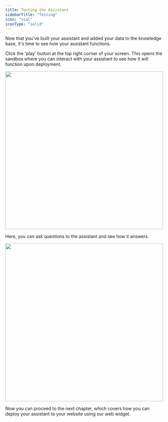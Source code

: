 ```yaml
---
title: Testing the Assistant
sidebarTitle: "Testing"
icon: "vial"
iconType: "solid"
---
```


Now that you've built your assistant and added your data to the knowledge base, it's time to see how your assistant functions.

Click the 'play' button at the top right corner of your screen. This opens the sandbox where you can interact with your assistant to see how it will function upon deployment.

<img 
height="500"  
src="/images/build-first-assistant/sandbox-button.png"
/>

Here, you can ask questions to the assistant and see how it answers.

<img 
height="500"  
src="/images/build-first-assistant/sandbox-preview.png"
/>


Now you can proceed to the next chapter, which covers how you can deploy your assistant to your website using our web widget.
